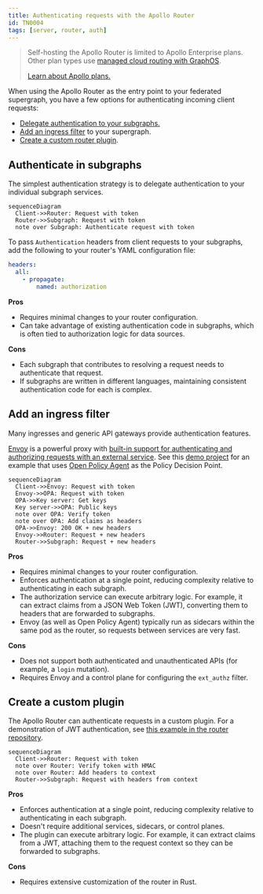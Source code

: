 ```yaml
---
title: Authenticating requests with the Apollo Router
id: TN0004
tags: [server, router, auth]
---
```


> Self-hosting the Apollo Router is limited to Apollo Enterprise plans. Other plan types use [managed cloud routing with GraphOS](/graphos/routing/cloud/).
>
> [Learn about Apollo plans.](https://www.apollographql.com/pricing/)

When using the Apollo Router as the entry point to your federated supergraph, you have a few options for authenticating incoming client requests:

- [Delegate authentication to your subgraphs.](#authenticate-in-subgraphs)
- [Add an ingress filter](#add-an-ingress-filter) to your supergraph.
- [Create a custom router plugin](#create-a-custom-plugin).

## Authenticate in subgraphs

The simplest authentication strategy is to delegate authentication to your individual subgraph services.

```mermaid
sequenceDiagram
  Client->>Router: Request with token
  Router->>Subgraph: Request with token
  note over Subgraph: Authenticate request with token
```

To pass `Authentication` headers from client requests to your subgraphs, add the following to your router's YAML configuration file:

```yaml
headers:
  all:
    - propagate:
        named: authorization
```

**Pros**

- Requires minimal changes to your router configuration.
- Can take advantage of existing authentication code in subgraphs, which is often tied to authorization logic for data sources.

**Cons**

- Each subgraph that contributes to resolving a request needs to authenticate that request.
- If subgraphs are written in different languages, maintaining consistent authentication code for each is complex.

## Add an ingress filter

Many ingresses and generic API gateways provide authentication features.

[Envoy](https://www.envoyproxy.io/) is a powerful proxy with [built-in support for authenticating and authorizing requests with an external service](https://www.envoyproxy.io/docs/envoy/v1.22.0/intro/arch_overview/security/ext_authz_filter). See this [demo project](https://github.com/apollosolutions/router-ext-authz) for an example that uses [Open Policy Agent](https://www.openpolicyagent.org/) as the Policy Decision Point.

```mermaid
sequenceDiagram
  Client->>Envoy: Request with token
  Envoy->>OPA: Request with token
  OPA->>Key server: Get keys
  Key server->>OPA: Public keys
  note over OPA: Verify token
  note over OPA: Add claims as headers
  OPA->>Envoy: 200 OK + new headers
  Envoy->>Router: Request + new headers
  Router->>Subgraph: Request + new headers
```

**Pros**

- Requires minimal changes to your router configuration.
- Enforces authentication at a single point, reducing complexity relative to authenticating in each subgraph.
- The authorization service can execute arbitrary logic. For example, it can extract claims from a JSON Web Token (JWT), converting them to headers that are forwarded to subgraphs.
- Envoy (as well as Open Policy Agent) typically run as sidecars within the same pod as the router, so requests between services are very fast.

**Cons**

- Does not support both authenticated and unauthenticated APIs (for example, a `login` mutation).
- Requires Envoy and a control plane for configuring the `ext_authz` filter.

## Create a custom plugin

The Apollo Router can authenticate requests in a custom plugin. For a demonstration of JWT authentication, see [this example in the router repository](https://github.com/apollographql/router/tree/main/examples/jwt-auth).

```mermaid
sequenceDiagram
  Client->>Router: Request with token
  note over Router: Verify token with HMAC
  note over Router: Add headers to context
  Router->>Subgraph: Request with headers from context
```

**Pros**

- Enforces authentication at a single point, reducing complexity relative to authenticating in each subgraph.
- Doesn't require additional services, sidecars, or control planes.
- The plugin can execute arbitrary logic. For example, it can extract claims from a JWT, attaching them to the request context so they can be forwarded to subgraphs.

**Cons**

- Requires extensive customization of the router in Rust.
